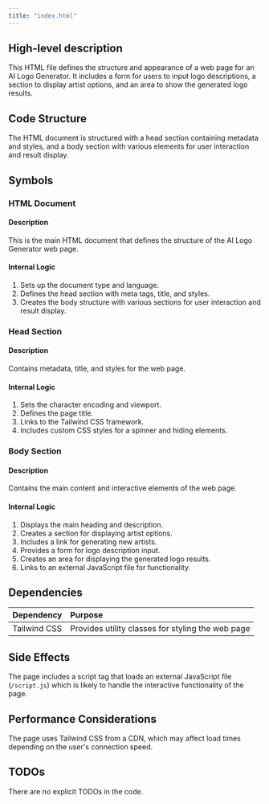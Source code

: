```yaml
---
title: "index.html"
---
```


## High-level description
This HTML file defines the structure and appearance of a web page for an AI Logo Generator. It includes a form for users to input logo descriptions, a section to display artist options, and an area to show the generated logo results.

## Code Structure
The HTML document is structured with a head section containing metadata and styles, and a body section with various elements for user interaction and result display.

## Symbols

### HTML Document
#### Description
This is the main HTML document that defines the structure of the AI Logo Generator web page.

#### Internal Logic
1. Sets up the document type and language.
2. Defines the head section with meta tags, title, and styles.
3. Creates the body structure with various sections for user interaction and result display.

### Head Section
#### Description
Contains metadata, title, and styles for the web page.

#### Internal Logic
1. Sets the character encoding and viewport.
2. Defines the page title.
3. Links to the Tailwind CSS framework.
4. Includes custom CSS styles for a spinner and hiding elements.

### Body Section
#### Description
Contains the main content and interactive elements of the web page.

#### Internal Logic
1. Displays the main heading and description.
2. Creates a section for displaying artist options.
3. Includes a link for generating new artists.
4. Provides a form for logo description input.
5. Creates an area for displaying the generated logo results.
6. Links to an external JavaScript file for functionality.

## Dependencies
| Dependency | Purpose |
|:-----------|:--------|
| Tailwind CSS | Provides utility classes for styling the web page |

## Side Effects
The page includes a script tag that loads an external JavaScript file (`/script.js`) which is likely to handle the interactive functionality of the page.

## Performance Considerations
The page uses Tailwind CSS from a CDN, which may affect load times depending on the user's connection speed.

## TODOs
There are no explicit TODOs in the code.